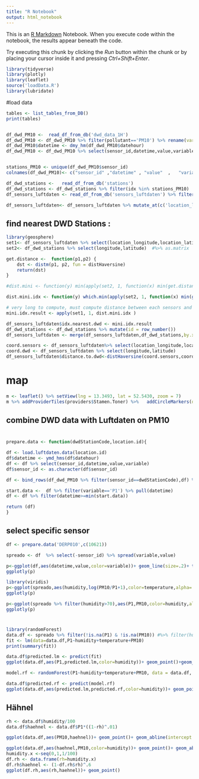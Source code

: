 ```yaml
---
title: "R Notebook"
output: html_notebook
---
```


This is an [R Markdown](http://rmarkdown.rstudio.com) Notebook. When you execute code within the notebook, the results appear beneath the code. 

Try executing this chunk by clicking the *Run* button within the chunk or by placing your cursor inside it and pressing *Ctrl+Shift+Enter*. 

```r
library(tidyverse)
library(plotly)
library(leaflet)
source('loadData.R')
library(lubridate)
```


#load data


```r
tables <- list_tables_from_DB()
print(tables)


df_dwd_PM10 <-  read_df_from_db('dwd_data_1H')
df_dwd_PM10 <- df_dwd_PM10 %>% filter(pollutant=='PM10') %>% rename(variable=pollutant,sensor_id=station_code)
df_dwd_PM10$datetime <- dmy_hm(df_dwd_PM10$datehour)
df_dwd_PM10 <- df_dwd_PM10 %>% select(sensor_id,datetime,value,variable) 


stations_PM10 <- unique(df_dwd_PM10$sensor_id)
colnames(df_dwd_PM10)<- c("sensor_id" ,"datetime" , "value"  ,   "variable" )

df_dwd_stations <-   read_df_from_db('stations')
df_dwd_stations <- df_dwd_stations %>% filter(idx %in% stations_PM10)
df_sensors_luftdaten <- read_df_from_db('sensors_luftdaten') %>% filter(sensor_type_id!=9 & sensor_type_id!=14)

df_sensors_luftdaten<- df_sensors_luftdaten %>% mutate_at(c('location_latitude','location_longitude','location_altitude'),as.numeric)
```
## find nearest DWD Stations :

```r
library(geosphere)
set1<- df_sensors_luftdaten %>% select(location_longitude,location_latitude) # %>% as.matrix
set2<- df_dwd_stations %>% select(longitude,latitude)  #%>% as.matrix

get.distance <-  function(p1,p2) {
    dst <- distm(p1, p2, fun = distHaversine)
    return(dst)
}

#dist.mini <- function(y) min(apply(set2, 1, function(x) min(get.distance (x,y))))

dist.mini.idx <- function(y) which.min(apply(set2, 1, function(x) min(get.distance (x,y))))

# very long to compute, must compute distance between each sensors and each dwd station
mini.idx.result <- apply(set1, 1, dist.mini.idx )

df_sensors_luftdaten$idx.nearest.dwd <- mini.idx.result
df_dwd_stations <- df_dwd_stations %>% mutate(id = row_number())
df_sensors_luftdaten <- merge(df_sensors_luftdaten,df_dwd_stations,by.x='idx.nearest.dwd',by.y='id')

coord.sensors <- df_sensors_luftdaten%>% select(location_longitude,location_latitude) 
coord.dwd <- df_sensors_luftdaten %>% select(longitude,latitude)
df_sensors_luftdaten$distance.to.dwd<-distHaversine(coord.sensors,coord.dwd)

```





# map
```r
m <- leaflet() %>% setView(lng = 13.3493, lat = 52.5430, zoom = 7)
m %>% addProviderTiles(providers$Stamen.Toner) %>%   addCircleMarkers(data = df_dwd_stations,lng = ~longitude,lat = ~latitude,radius=6,label = ~paste(idx,name,sep = ' - '),stroke = TRUE, fillOpacity = 1) %>%   addCircleMarkers(data = df_sensors_luftdaten,lng = ~location_longitude,lat = ~location_latitude,radius=3,stroke = FALSE, color='red',fillOpacity = 1,label = ~paste0('location_id: ',as.character(location_id)))
```

## combine DWD data with Luftdaten on PM10


#
```r

prepare.data <- function(dwdStationCode,location.id){

df <- load.luftdaten.data(location.id)
df$datetime <- ymd_hms(df$datehour)
df <- df %>% select(sensor_id,datetime,value,variable)
df$sensor_id <- as.character(df$sensor_id)

df <- bind_rows(df_dwd_PM10 %>% filter(sensor_id==dwdStationCode),df) %>%  distinct(sensor_id,datetime,variable, .keep_all = TRUE)

start.data <-  df %>% filter(variable=='P1') %>% pull(datetime)
df <- df %>% filter(datetime>=min(start.data))

return (df)
}

```

## select specific sensor
```r

df <- prepare.data('DERP010',c(10621))

spreado <- df  %>% select(-sensor_id) %>% spread(variable,value)
```


```r
p<-ggplot(df,aes(datetime,value,color=variable))+ geom_line(size=.2)+ theme_minimal()
ggplotly(p)
```

```r
library(viridis)
p<-ggplot(spreado,aes(humidity,log(PM10/P1+1),color=temperature,alpha=.5))+geom_point()+scale_color_viridis("Temp C")
ggplotly(p)
```

```r
p<-ggplot(spreado %>% filter(humidity>70),aes(P1,PM10,color=humidity,alpha=.5))+geom_point()+scale_color_viridis("Humidity %")+ geom_abline(intercept = 0, slope = 1)+ geom_smooth()+ geom_abline()
ggplotly(p)
```

#
```r
library(randomForest)
data.df <- spreado %>% filter(!is.na(P1) & !is.na(PM10)) #%>% filter(humidity>70)
fit <- lm(data=data.df,P1~humidity+temperature+PM10)
print(summary(fit))

data.df$predicted.lm <- predict(fit)
ggplot(data.df,aes(P1,predicted.lm,color=humidity))+ geom_point()+geom_abline(intercept = 0)
```
```r
model.rf <- randomForest(P1~humidity+temperature+PM10, data = data.df, ntree = 500, na.action = na.omit)

data.df$predicted.rf <- predict(model.rf)
ggplot(data.df,aes(predicted.lm,predicted.rf,color=humidity))+ geom_point()+ geom_abline(intercept = 0)
```

## Hähnel

```r
rh <- data.df$humidity/100
data.df$haehnel <- data.df$P1*((1-rh)^.01)

ggplot(data.df,aes(PM10,haehnel))+ geom_point()+ geom_abline(intercept = 0)
```

```r
ggplot(data.df,aes(haehnel,PM10,color=humidity))+ geom_point()+ geom_abline(intercept = 0)
humidity.x <-seq(0,1,1/100)
df.rh <- data.frame(rh=humidity.x)
df.rh$haehnel <- (1-df.rh$rh)^.6
ggplot(df.rh,aes(rh,haehnel))+ geom_point()
```

